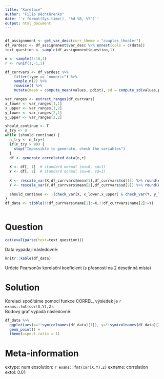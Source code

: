 ```yaml
---
title: "Korelace"
author: "Filip Děchtěrenko"
date: '`r format(Sys.time(), "%d %B, %Y")`'
output: html_document
---
```


```r

```


```r

df_assignmnent <- get_var_desc(curr_theme = "couples_theater")
df_vardesc <- df_assignmnent$var_desc %>% unnest(cols = c(data))
text_question <- sample(df_assignmnent$question,1)

n <- sample(5:10,1)
r <- runif(1,-1,1)

df_currvars <- df_vardesc %>% 
    filter(type == "numeric") %>% 
    sample_n(2) %>% 
    rowwise() %>% 
    mutate(mean = compute_mean(values, pdist), sd = compute_sd(values,pdist))

var_ranges <- extract_ranges(df_currvars)
x_lower <- var_ranges[1,1]
x_upper <- var_ranges[1,2]
y_lower <- var_ranges[2,1]
y_upper <- var_ranges[2,2]

should_continue <- T
n_try <- 0
while (should_continue) {
  n_try <- n_try+1
  if(n_try > 99) {
    stop("Impossible to generate, check the variables")
  }
  df <- generate_correlated_data(n,r)
  
  X <- df[, 1]  # standard normal (mu=0, sd=1)
  Y <- df[, 2]  # standard normal (mu=0, sd=1)
  
  X <- rescale_var(X,df_currvars$mean[1],df_currvars$sd[1]) %>% round(df_currvars$round_val[1])
  Y <- rescale_var(Y,df_currvars$mean[2],df_currvars$sd[2]) %>% round(df_currvars$round_val[2])
  
  should_continue <- !(check_var(X, x_lower,x_upper) & check_var(Y, y_lower,y_upper))
}
df_data <- tibble(!!df_currvars$name[1]:=X,!!df_currvars$name[2]:=Y) 



```

Question
========
```r
cat(eval(parse(text=text_question)))
```

Data vypadají následovně:

```r
knitr::kable(df_data)
```

Určete Pearsonův korelační koeficient (s přesností na 2 desetinná místa)

Solution
========
Korelaci spočítáme pomocí funkce CORREL, výsledek je `r exams::fmt(cor(X,Y),2)`.  
Bodový graf vypadá následovně:

```r
df_data %>% 
  ggplot(aes(x=!!sym(colnames(df_data)[1]), y=!!sym(colnames(df_data)[2]))) +
  geom_point() + 
  theme(aspect.ratio = 1)
```

Meta-information
================
extype: num
exsolution: `r exams::fmt(cor(X,Y),2)`
exname: correlation
extol: 0.01